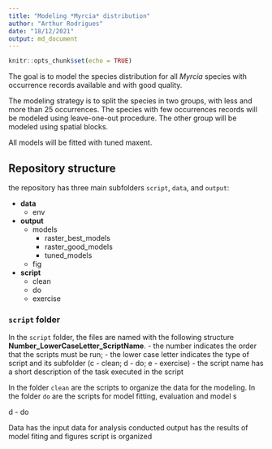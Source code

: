 ```yaml
---
title: "Modeling *Myrcia* distribution"
author: "Arthur Rodrigues"
date: "18/12/2021"
output: md_document
---
```


```r
knitr::opts_chunk$set(echo = TRUE)
```

The goal is to model the species distribution for all *Myrcia* species with occurrence records available and with good quality. 

The modeling strategy is to split the species in two groups, with less and more than 25 occurrences. The species with few occurrences records will be modeled using leave-one-out procedure. The other group will be modeled using spatial blocks. 

All models will be fitted with tuned maxent. 

## Repository structure

the repository has three main subfolders `script`, `data`, and `output`:

- **data**
  - env
- **output**
  - models
    - raster_best_models
    - raster_good_models
    - tuned_models
  - fig
- **script**
  - clean
  - do
  - exercise


### `script` folder

In the `script` folder, the files are named with the following structure **Number_LowerCaseLetter_ScriptName**. 
- the number indicates the order that the scripts must be run;
- the lower case letter indicates the type of script and its subfolder (c - clean; d - do; e - exercise)
- the script name has a short description of the task executed in the script

In the folder `clean` are the scripts to organize the data for the modeling. In the folder `do` are the scripts for model fitting, evaluation and model s


d - do


Data has the input data for analysis conducted
output has the results of model fiting and figures
script is organized





